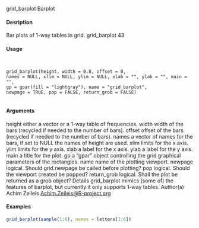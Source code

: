 
grid_barplot Barplot

#### Desription

Bar plots of 1-way tables in grid.
grid_barplot 43

#### Usage
<pre><code>

grid_barplot(height, width = 0.8, offset = 0,
names = NULL, xlim = NULL, ylim = NULL, xlab = "", ylab = "", main = "",
gp = gpar(fill = "lightgray"), name = "grid_barplot",
newpage = TRUE, pop = FALSE, return_grob = FALSE)

</code></pre>
#### Arguments

height either a vector or a 1-way table of frequencies.
width width of the bars (recycled if needed to the number of bars).
offset offset of the bars (recycled if needed to the number of bars).
names a vector of names for the bars, if set to NULL the names of height are used.
xlim limits for the x axis.
ylim limits for the y axis.
xlab a label for the x axis.
ylab a label for the y axis.
main a title for the plot.
gp a "gpar" object controlling the grid graphical parameters of the rectangles.
name name of the plotting viewport.
newpage logical. Should grid.newpage be called before plotting?
pop logical. Should the viewport created be popped?
return_grob logical. Shall the plot be returned as a grob object?
Details
grid_barplot mimics (some of) the features of barplot, but currently it only supports 1-way
tables.
Author(s)
Achim Zeileis <Achim.Zeileis@R-project.org>

#### Examples
```r

grid_barplot(sample(1:6), names = letters[1:6])
```
